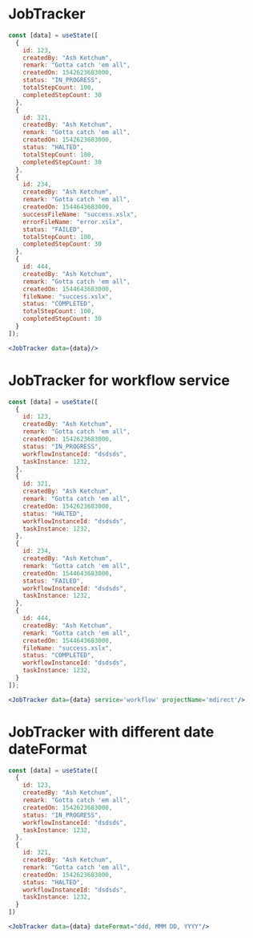 
# JobTracker

<Documenter component={JobTracker}>

```jsx preview
const [data] = useState([
  {
    id: 123,
    createdBy: "Ash Ketchum",
    remark: "Gotta catch 'em all",
    createdOn: 1542623683000,
    status: "IN_PROGRESS",
    totalStepCount: 100,
    completedStepCount: 30
  },
  {
    id: 321,
    createdBy: "Ash Ketchum",
    remark: "Gotta catch 'em all",
    createdOn: 1542623683000,
    status: "HALTED",
    totalStepCount: 100,
    completedStepCount: 30
  },
  {
    id: 234,
    createdBy: "Ash Ketchum",
    remark: "Gotta catch 'em all",
    createdOn: 1544643683000,
    successFileName: "success.xslx",
    errorFileName: "error.xslx",
    status: "FAILED",
    totalStepCount: 100,
    completedStepCount: 30
  },
  {
    id: 444,
    createdBy: "Ash Ketchum",
    remark: "Gotta catch 'em all",
    createdOn: 1544643683000,
    fileName: "success.xslx",
    status: "COMPLETED",
    totalStepCount: 100,
    completedStepCount: 30
  }
]);

<JobTracker data={data}/>
```

</Documenter>

# JobTracker for workflow service

```jsx preview
const [data] = useState([
  {
    id: 123,
    createdBy: "Ash Ketchum",
    remark: "Gotta catch 'em all",
    createdOn: 1542623683000,
    status: "IN_PROGRESS",
    workflowInstanceId: "dsdsds",
    taskInstance: 1232,
  },
  {
    id: 321,
    createdBy: "Ash Ketchum",
    remark: "Gotta catch 'em all",
    createdOn: 1542623683000,
    status: "HALTED",
    workflowInstanceId: "dsdsds",
    taskInstance: 1232,
  },
  {
    id: 234,
    createdBy: "Ash Ketchum",
    remark: "Gotta catch 'em all",
    createdOn: 1544643683000,
    status: "FAILED",
    workflowInstanceId: "dsdsds",
    taskInstance: 1232,
  },
  {
    id: 444,
    createdBy: "Ash Ketchum",
    remark: "Gotta catch 'em all",
    createdOn: 1544643683000,
    fileName: "success.xslx",
    status: "COMPLETED",
    workflowInstanceId: "dsdsds",
    taskInstance: 1232,
  }
]);

<JobTracker data={data} service='workflow' projectName='mdirect'/>
```
# JobTracker with different date dateFormat

```jsx preview
const [data] = useState([
  {
    id: 123,
    createdBy: "Ash Ketchum",
    remark: "Gotta catch 'em all",
    createdOn: 1542623683000,
    status: "IN_PROGRESS",
    workflowInstanceId: "dsdsds",
    taskInstance: 1232,
  },
  {
    id: 321,
    createdBy: "Ash Ketchum",
    remark: "Gotta catch 'em all",
    createdOn: 1542623683000,
    status: "HALTED",
    workflowInstanceId: "dsdsds",
    taskInstance: 1232,
  }
])

<JobTracker data={data} dateFormat="ddd, MMM DD, YYYY"/>
```